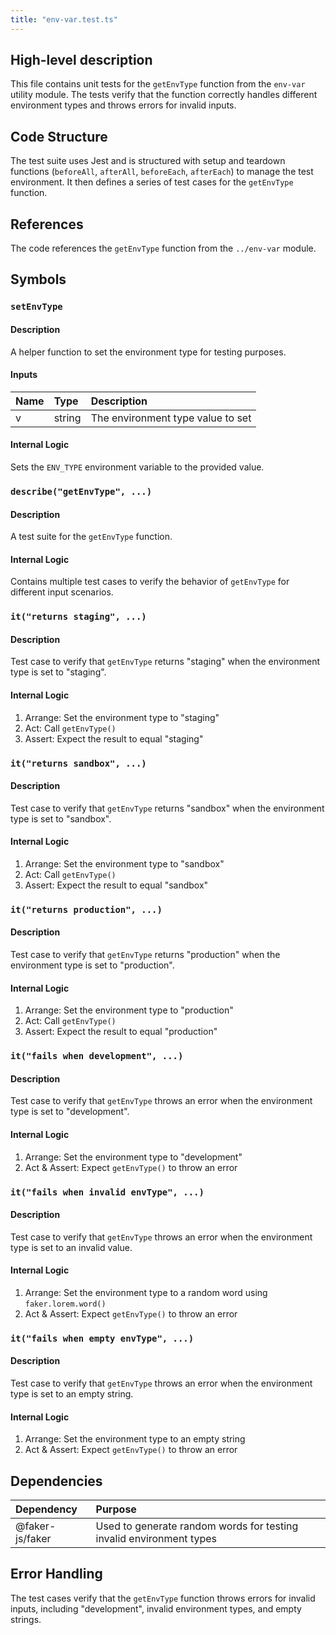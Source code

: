 ```yaml
---
title: "env-var.test.ts"
---
```


## High-level description
This file contains unit tests for the `getEnvType` function from the `env-var` utility module. The tests verify that the function correctly handles different environment types and throws errors for invalid inputs.

## Code Structure
The test suite uses Jest and is structured with setup and teardown functions (`beforeAll`, `afterAll`, `beforeEach`, `afterEach`) to manage the test environment. It then defines a series of test cases for the `getEnvType` function.

## References
The code references the `getEnvType` function from the `../env-var` module.

## Symbols

### `setEnvType`
#### Description
A helper function to set the environment type for testing purposes.

#### Inputs
| Name | Type | Description |
|:-----|:-----|:------------|
| v | string | The environment type value to set |

#### Internal Logic
Sets the `ENV_TYPE` environment variable to the provided value.

### `describe("getEnvType", ...)`
#### Description
A test suite for the `getEnvType` function.

#### Internal Logic
Contains multiple test cases to verify the behavior of `getEnvType` for different input scenarios.

### `it("returns staging", ...)`
#### Description
Test case to verify that `getEnvType` returns "staging" when the environment type is set to "staging".

#### Internal Logic
1. Arrange: Set the environment type to "staging"
2. Act: Call `getEnvType()`
3. Assert: Expect the result to equal "staging"

### `it("returns sandbox", ...)`
#### Description
Test case to verify that `getEnvType` returns "sandbox" when the environment type is set to "sandbox".

#### Internal Logic
1. Arrange: Set the environment type to "sandbox"
2. Act: Call `getEnvType()`
3. Assert: Expect the result to equal "sandbox"

### `it("returns production", ...)`
#### Description
Test case to verify that `getEnvType` returns "production" when the environment type is set to "production".

#### Internal Logic
1. Arrange: Set the environment type to "production"
2. Act: Call `getEnvType()`
3. Assert: Expect the result to equal "production"

### `it("fails when development", ...)`
#### Description
Test case to verify that `getEnvType` throws an error when the environment type is set to "development".

#### Internal Logic
1. Arrange: Set the environment type to "development"
2. Act & Assert: Expect `getEnvType()` to throw an error

### `it("fails when invalid envType", ...)`
#### Description
Test case to verify that `getEnvType` throws an error when the environment type is set to an invalid value.

#### Internal Logic
1. Arrange: Set the environment type to a random word using `faker.lorem.word()`
2. Act & Assert: Expect `getEnvType()` to throw an error

### `it("fails when empty envType", ...)`
#### Description
Test case to verify that `getEnvType` throws an error when the environment type is set to an empty string.

#### Internal Logic
1. Arrange: Set the environment type to an empty string
2. Act & Assert: Expect `getEnvType()` to throw an error

## Dependencies
| Dependency | Purpose |
|:-----------|:--------|
| @faker-js/faker | Used to generate random words for testing invalid environment types |

## Error Handling
The test cases verify that the `getEnvType` function throws errors for invalid inputs, including "development", invalid environment types, and empty strings.